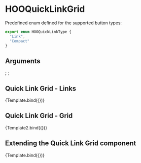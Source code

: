 
<Meta title="Components/Quick Link/HOOQuickLinkGrid" component={HOOQuickLinkGrid} />

# HOOQuickLinkGrid

Predefined enum defined for the supported button types:
```ts
export enum HOOQuickLinkType {
  "Link",
  "Compact"
}
```

## Arguments

<ArgTypes of={HOOQuickLinkGrid} />

  <HOOQuickLink type={HOOQuickLinkType.Link} iconName="hoo-icon-ninjacat" title='Quick Link Item 1' description="Details about my quick link item" columnSpan= "auto / span 4"/>
  <HOOQuickLink type={HOOQuickLinkType.Link} iconName="hoo-icon-ninjacat" title='Quick Link Item 2' description="Details about my quick link item" columnSpan= "auto / span 4"/>
  <HOOQuickLink type={HOOQuickLinkType.Link} iconName="hoo-icon-ninjacat" title='Quick Link Item 3' description="Details about my quick link item" columnSpan= "auto / span 4"/>
  <HOOQuickLink type={HOOQuickLinkType.Link} iconName="hoo-icon-ninjacat" title='Quick Link Item 4' description="Details about my quick link item" columnSpan= "auto / span 4"/>  
  <HOOQuickLink type={HOOQuickLinkType.Link} iconName="hoo-icon-ninjacat" title='Quick Link Item 5' description="Details about my quick link item" columnSpan= "auto / span 4" rootElementAttributes={{style: { backgroundColor: "lemonchiffon" }}}/>
</HOOQuickLinkGrid>;

  <HOOQuickLink type={HOOQuickLinkType.Grid} iconSrc="https://lab.n8d.studio/htwoo/htwoo-core/images/card-images/coffee-image.jpg" title='Quick Link Item 1' columnSpan= "auto / span 4"/>
  <HOOQuickLink type={HOOQuickLinkType.Grid} iconSrc="https://lab.n8d.studio/htwoo/htwoo-core/images/card-images/coffee-image.jpg" title='Quick Link Item 2' columnSpan= "auto / span 4"/>
  <HOOQuickLink type={HOOQuickLinkType.Grid} iconSrc="https://lab.n8d.studio/htwoo/htwoo-core/images/card-images/coffee-image.jpg" title='Quick Link Item 3' columnSpan= "auto / span 4"/>
  <HOOQuickLink type={HOOQuickLinkType.Grid} iconSrc="https://lab.n8d.studio/htwoo/htwoo-core/images/card-images/coffee-image.jpg" title='Quick Link Item 4' columnSpan= "auto / span 4"/>  
  <HOOQuickLink type={HOOQuickLinkType.Grid} iconSrc="https://lab.n8d.studio/htwoo/htwoo-core/images/card-images/coffee-image.jpg" title='Quick Link Item 5' columnSpan= "auto / span 4" rootElementAttributes={{style: { backgroundColor: "lemonchiffon" }}}/>
</HOOQuickLinkGrid>;

## Quick Link Grid - Links
<Canvas>
  <Story
    name="Quick Link Grid - Links"
    args={
      (function(){
        symset.initSymbols();
        return {};
      })()
    }>
    {Template.bind({})}
  </Story>
</Canvas>


## Quick Link Grid - Grid
<Canvas>
  <Story
    name="Quick Link Grid - Grid"
    args={
      (function(){
        symset.initSymbols();
        return {};
      })()}>
    {Template2.bind({})}
  </Story>
</Canvas>

## Extending the Quick Link Grid component
<Canvas>
  <Story
    name="Extending"
    args={      
      (function(){
        symset.initSymbols();
        return { columnSpan: "auto / span 4", rootElementAttributes: { style: { backgroundColor: "pink" } } };
      })()
    }>
    {Template.bind({})}
  </Story>
</Canvas>

